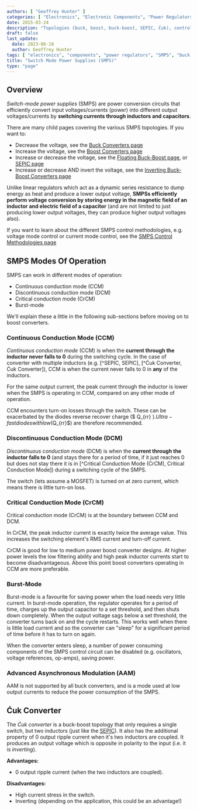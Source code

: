 ```yaml
---
authors: [ "Geoffrey Hunter" ]
categories: [ "Electronics", "Electronic Components", "Power Regulators" ]
date: 2015-03-24
description: "Topologies (buck, boost, buck-boost, SEPIC, Ćuk), control methods, component selection, equations, operation modes, schematics, examples and more info on switch-mode power supplies."
draft: false
last_update:
  date: 2023-06-18
  author: Geoffrey Hunter
tags: [ "electronics", "components", "power regulators", "SMPS", "buck converter", "power electronics", "inductor", "capacitor", "regulation", "control methods", "constant frequency", "current-mode", "SNVA555", "PCM", "peak current mode", "CCM", "constant current mode", "SEPIC", "Cuk", "Ćuk" ]
title: "Switch Mode Power Supplies (SMPS)"
type: "page"
---
```


## Overview

_Switch-mode power supplies_ (SMPS) are power conversion circuits that efficiently convert input voltages/currents (power) into different output voltages/currents by **switching currents through inductors and capacitors**.

There are many child pages covering the various SMPS topologies. If you want to:

* Decrease the voltage, see the [Buck Converters page](buck-converters/)
* Increase the voltage, see the [Boost Converters page](boost-converters/)
* Increase or decrease the voltage, see the [Floating Buck-Boost page](floating-buck-boost-converters/), or [SEPIC page](sepics/)
* Increase or decrease AND invert the voltage, see the [Inverting Buck-Boost Converters page](inverting-buck-boost-converters/)

Unlike linear regulators which act as a dynamic series resistance to dump energy as heat and produce a lower output voltage, **SMPSs efficiently perform voltage conversion by storing energy in the magnetic field of an inductor and electric field of a capacitor** (and are not limited to just producing lower output voltages, they can produce higher output voltages also).

If you want to learn about the different SMPS control methodologies, e.g. voltage mode control or current mode control, see the [SMPS Control Methodologies page](control-methodologies/)

## SMPS Modes Of Operation

SMPS can work in different modes of operation:

* Continuous conduction mode (CCM)
* Discontinuous conduction mode (DCM)
* Critical conduction mode (CrCM)
* Burst-mode

We'll explain these a little in the following sub-sections before moving on to boost converters.

### Continuous Conduction Mode (CCM)

_Continuous conduction mode_ (CCM) is when the **current through the inductor never falls to 0** during the switching cycle. In the case of converter with multiple inductors (e.g. [^SEPIC, SEPIC], [^Ćuk Converter, Ćuk Converter]), CCM is when the current never falls to 0 in **any** of the inductors.

For the same output current, the peak current through the inductor is lower when the SMPS is operating in CCM, compared on any other mode of operation.

CCM encounters turn-on losses through the switch. These can be exacerbated by the diodes reverse recover charge ($ Q_{rr} $). Ultra-fast diodes with low ($Q_{rr}$) are therefore recommended.

### Discontinuous Conduction Mode (DCM)

_Discontinuous conduction mode_ (DCM) is when the **current through the inductor falls to 0** (and stays there for a period of time, if it just reaches 0 but does not stay there it is in [^Critical Conduction Mode (CrCM), Critical Conduction Mode]) during a switching cycle of the SMPS.

The switch (lets assume a MOSFET) is turned on at zero current, which means there is little turn-on loss.

### Critical Conduction Mode (CrCM)

Critical conduction mode (CrCM) is at the boundary between CCM and DCM. 

In CrCM, the peak inductor current is exactly twice the average value. This increases the switching element's RMS current and turn-off current.

CrCM is good for low to medium power boost converter designs. At higher power levels the low filtering ability and high peak inductor currents start to become disadvantageous. Above this point boost converters operating in CCM are more preferable.

### Burst-Mode

Burst-mode is a favourite for saving power when the load needs very little current. In burst-mode operation, the regulator operates for a period of time, charges up the output capacitor to a set threshold, and then shuts down completely. When the output voltage sags below a set threshold, the converter turns back on and the cycle restarts. This works well when there is little load current and so the converter can "sleep" for a significant period of time before it has to turn on again.

When the converter enters sleep, a number of power consuming components of the SMPS control circuit can be disabled (e.g. oscillators, voltage references, op-amps), saving power.

### Advanced Asynchronous Modulation (AAM)

AAM is not supported by all buck converters, and is a mode used at low output currents to reduce the power consumption of the SMPS.

## Ćuk Converter

The _Ćuk converter_ is a buck-boost topology that only requires a single switch, but two inductors (just like the [SEPIC](/docs/electronics/components/power-regulators/switch-mode-power-supplies-smps/sepics/index.mdx)). It also has the additional property of 0 output ripple current when it's two inductors are coupled. It produces an output voltage which is opposite in polarity to the input (i.e. it is _inverting_).

**Advantages:**

* 0 output ripple current (when the two inductors are coupled).

**Disadvantages:**

* High current stress in the switch.
* Inverting (depending on the application, this could be an advantage!)

[^bib-microsemi-v-i-mode]:  Maniktala, Sanjaya (2012). _Voltage-Mode, Current-Mode (and Hysteretic Control)_. Microsemi. Retrieved 2021-08-22, from https://www.microsemi.com/document-portal/doc_view/124786-voltage-mode-current-mode-and-hysteretic-control.
[^bib-onsemi-floating-buck-boost]:  OnSemi (2011, May). _Design Note DN05002/D: Buck-Boost Converter for 3A LEDs_. Retrieved 2021-09-16, from https://www.onsemi.com/pub/Collateral/DN05002-D.PDF.